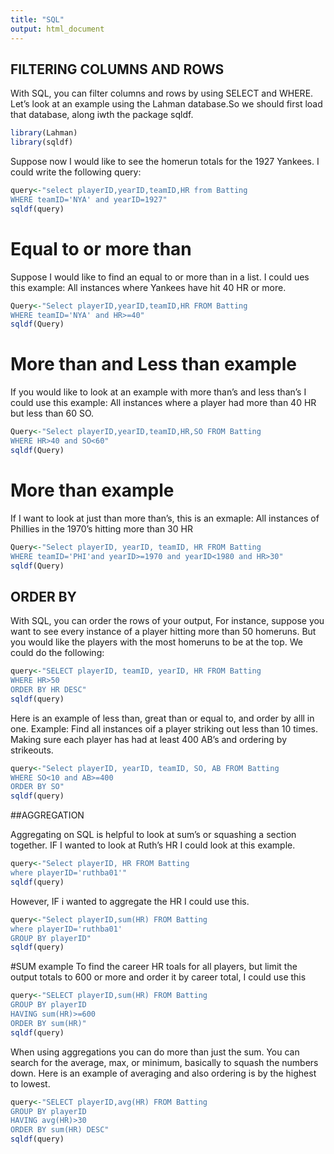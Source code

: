 ```yaml
---
title: "SQL"
output: html_document
---
```


## FILTERING COLUMNS AND ROWS

With SQL, you can filter columns and rows by using SELECT and WHERE. Let's look at an example using the Lahman database.So we should first load that database, along iwth the package sqldf.

```r
library(Lahman)
library(sqldf)
```

Suppose now I would like to see the homerun totals for the 1927 Yankees. I could write the following query:

```r
query<-"select playerID,yearID,teamID,HR from Batting
WHERE teamID='NYA' and yearID=1927"
sqldf(query)
```

# Equal to or more than
Suppose I would like to find an equal to or more than in a list. I could ues this example: All instances where Yankees have hit 40 HR or more.

```r
Query<-"Select playerID,yearID,teamID,HR FROM Batting
WHERE teamID='NYA' and HR>=40"
sqldf(Query)
```

# More than and Less than example
If you would like to look at an example with more than's and less than's I could use this example: All instances where a player had more than 40 HR but less than 60 SO.
```r
Query<-"Select playerID,yearID,teamID,HR,SO FROM Batting
WHERE HR>40 and SO<60"
sqldf(Query)
```

# More than example
If I want to look at just than more than's, this is an exmaple: All instances of Phillies in the 1970's hitting more than 30 HR

```r
Query<-"Select playerID, yearID, teamID, HR FROM Batting 
WHERE teamID='PHI'and yearID>=1970 and yearID<1980 and HR>30"
sqldf(Query)
```


## ORDER BY

With SQL, you can order the rows of your output, For instance, suppose you want to see every instance of a player hitting more than 50 homeruns. But you would like the players with the most homeruns to be at the top. We could do the following:

```r
query<-"SELECT playerID, teamID, yearID, HR FROM Batting 
WHERE HR>50 
ORDER BY HR DESC"
sqldf(query)

```


Here is an example of less than, great than or equal to, and order by alll in one. Example: Find all instances oif a player striking out less than 10 times. Making sure each player has had at least 400 AB's and ordering by strikeouts.

```r
query<-"Select playerID, yearID, teamID, SO, AB FROM Batting
WHERE SO<10 and AB>=400
ORDER BY SO"
sqldf(query)
```

##AGGREGATION

Aggregating on SQL is helpful to look at sum's or squashing a section together. 
IF I wanted to look at Ruth's HR I could look at this example.
```r
query<-"Select playerID, HR FROM Batting
where playerID='ruthba01'"
sqldf(query)
```

However, IF i wanted to aggregate the HR I could use this.
```r
query<-"Select playerID,sum(HR) FROM Batting
where playerID='ruthba01'
GROUP BY playerID"
sqldf(query)
```

#SUM example
To find the career HR toals for all players, but limit the output totals to 600 or more and order it by career total, I could use this
```r
query<-"SELECT playerID,sum(HR) FROM Batting
GROUP BY playerID
HAVING sum(HR)>=600
ORDER BY sum(HR)"
sqldf(query)
```

When using aggregations you can do more than just the sum. You can search for the average, max, or minimum, basically to squash the numbers down. Here is an example of averaging and also ordering is by the highest to lowest.
```r
query<-"SELECT playerID,avg(HR) FROM Batting
GROUP BY playerID
HAVING avg(HR)>30
ORDER BY sum(HR) DESC"
sqldf(query)
```

